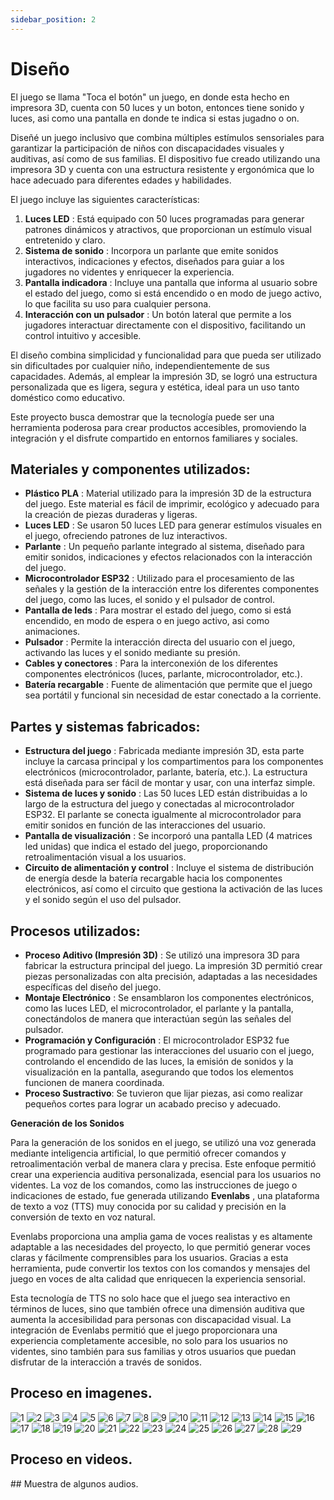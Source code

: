 ```yaml
---
sidebar_position: 2
---
```



# Diseño

El juego se llama "Toca el botón" un juego, en donde esta hecho en impresora 3D, cuenta con 50 luces y un boton, entonces tiene sonido y luces, asi como una pantalla en donde te indica si estas jugadno o on.

Diseñé un juego inclusivo que combina múltiples estímulos sensoriales para garantizar la participación de niños con discapacidades visuales y auditivas, así como de sus familias. El dispositivo fue creado utilizando una impresora 3D y cuenta con una estructura resistente y ergonómica que lo hace adecuado para diferentes edades y habilidades.

El juego incluye las siguientes características:

1. **Luces LED** : Está equipado con 50 luces programadas para generar patrones dinámicos y atractivos, que proporcionan un estímulo visual entretenido y claro.
2. **Sistema de sonido** : Incorpora un parlante que emite sonidos interactivos, indicaciones y efectos, diseñados para guiar a los jugadores no videntes y enriquecer la experiencia.
3. **Pantalla indicadora** : Incluye una pantalla que informa al usuario sobre el estado del juego, como si está encendido o en modo de juego activo, lo que facilita su uso para cualquier persona.
4. **Interacción con un pulsador** : Un botón lateral que permite a los jugadores interactuar directamente con el dispositivo, facilitando un control intuitivo y accesible.

El diseño combina simplicidad y funcionalidad para que pueda ser utilizado sin dificultades por cualquier niño, independientemente de sus capacidades. Además, al emplear la impresión 3D, se logró una estructura personalizada que es ligera, segura y estética, ideal para un uso tanto doméstico como educativo.

Este proyecto busca demostrar que la tecnología puede ser una herramienta poderosa para crear productos accesibles, promoviendo la integración y el disfrute compartido en entornos familiares y sociales.

## Materiales y componentes utilizados:

- **Plástico PLA** : Material utilizado para la impresión 3D de la estructura del juego. Este material es fácil de imprimir, ecológico y adecuado para la creación de piezas duraderas y ligeras.
- **Luces LED** : Se usaron 50 luces LED para generar estímulos visuales en el juego, ofreciendo patrones de luz interactivos.
- **Parlante** : Un pequeño parlante integrado al sistema, diseñado para emitir sonidos, indicaciones y efectos relacionados con la interacción del juego.
- **Microcontrolador ESP32** : Utilizado para el procesamiento de las señales y la gestión de la interacción entre los diferentes componentes del juego, como las luces, el sonido y el pulsador de control.
- **Pantalla de leds** : Para mostrar el estado del juego, como si está encendido, en modo de espera o en juego activo, asi como animaciones.
- **Pulsador** : Permite la interacción directa del usuario con el juego, activando las luces y el sonido mediante su presión.
- **Cables y conectores** : Para la interconexión de los diferentes componentes electrónicos (luces, parlante, microcontrolador, etc.).
- **Batería recargable** : Fuente de alimentación que permite que el juego sea portátil y funcional sin necesidad de estar conectado a la corriente.

## Partes y sistemas fabricados:

- **Estructura del juego** : Fabricada mediante impresión 3D, esta parte incluye la carcasa principal y los compartimentos para los componentes electrónicos (microcontrolador, parlante, batería, etc.). La estructura está diseñada para ser fácil de montar y usar, con una interfaz simple.
- **Sistema de luces y sonido** : Las 50 luces LED están distribuidas a lo largo de la estructura del juego y conectadas al microcontrolador ESP32. El parlante se conecta igualmente al microcontrolador para emitir sonidos en función de las interacciones del usuario.
- **Pantalla de visualización** : Se incorporó una pantalla LED (4 matrices led unidas) que indica el estado del juego, proporcionando retroalimentación visual a los usuarios.
- **Circuito de alimentación y control** : Incluye el sistema de distribución de energía desde la batería recargable hacia los componentes electrónicos, así como el circuito que gestiona la activación de las luces y el sonido según el uso del pulsador.

## Procesos utilizados:

- **Proceso Aditivo (Impresión 3D)** : Se utilizó una impresora 3D para fabricar la estructura principal del juego. La impresión 3D permitió crear piezas personalizadas con alta precisión, adaptadas a las necesidades específicas del diseño del juego.
- **Montaje Electrónico** : Se ensamblaron los componentes electrónicos, como las luces LED, el microcontrolador, el parlante y la pantalla, conectándolos de manera que interactúan según las señales del pulsador.
- **Programación y Configuración** : El microcontrolador ESP32 fue programado para gestionar las interacciones del usuario con el juego, controlando el encendido de las luces, la emisión de sonidos y la visualización en la pantalla, asegurando que todos los elementos funcionen de manera coordinada.
- **Proceso Sustractivo**: Se tuvieron que lijar piezas, asi como realizar pequeños cortes para lograr un acabado preciso y adecuado.

**Generación de los Sonidos**

Para la generación de los sonidos en el juego, se utilizó una voz generada mediante inteligencia artificial, lo que permitió ofrecer comandos y retroalimentación verbal de manera clara y precisa. Este enfoque permitió crear una experiencia auditiva personalizada, esencial para los usuarios no videntes. La voz de los comandos, como las instrucciones de juego o indicaciones de estado, fue generada utilizando **Evenlabs** , una plataforma de texto a voz (TTS) muy conocida por su calidad y precisión en la conversión de texto en voz natural.

Evenlabs proporciona una amplia gama de voces realistas y es altamente adaptable a las necesidades del proyecto, lo que permitió generar voces claras y fácilmente comprensibles para los usuarios. Gracias a esta herramienta, pude convertir los textos con los comandos y mensajes del juego en voces de alta calidad que enriquecen la experiencia sensorial.

Esta tecnología de TTS no solo hace que el juego sea interactivo en términos de luces, sino que también ofrece una dimensión auditiva que aumenta la accesibilidad para personas con discapacidad visual. La integración de Evenlabs permitió que el juego proporcionara una experiencia completamente accesible, no solo para los usuarios no videntes, sino también para sus familias y otros usuarios que puedan disfrutar de la interacción a través de sonidos.

## Proceso en imagenes.

![1](../../img/PROYECTO/1.jpeg)
![2](../../img/PROYECTO/2.jpeg)
![3](../../img/PROYECTO/3.jpeg)
![4](../../img/PROYECTO/4.jpeg)
![5](../../img/PROYECTO/5.jpeg)
![6](../../img/PROYECTO/6.jpeg)
![7](../../img/PROYECTO/7.jpeg)
![8](../../img/PROYECTO/8.jpeg)
![9](../../img/PROYECTO/9.jpeg)
![10](../../img/PROYECTO/10.jpeg)
![11](../../img/PROYECTO/11.jpeg)
![12](../../img/PROYECTO/12.jpeg)
![13](../../img/PROYECTO/13.png)
![14](../../img/PROYECTO/14.png)
![15](../../img/PROYECTO/15.png)
![16](../../img/PROYECTO/16.png)
![17](../../img/PROYECTO/17.png)
![18](../../img/PROYECTO/18.png)
![19](../../img/PROYECTO/19.png)
![20](../../img/PROYECTO/20.png)
![21](../../img/PROYECTO/21.jpeg)
![22](../../img/PROYECTO/22.jpeg)
![23](../../img/PROYECTO/23.jpeg)
![24](../../img/PROYECTO/24.jpeg)
![25](../../img/PROYECTO/25.jpeg)
![26](../../img/PROYECTO/26.jpeg)
![27](../../img/PROYECTO/27.jpeg)
![28](../../img/PROYECTO/28.jpeg)
![29](../../img/PROYECTO/29.jpeg)

## Proceso en videos.

<ReactPlayer playing controls url="/EDFI/video/PROYECTO/video1.mp4" />
<ReactPlayer playing controls url="/EDFI/video/PROYECTO/video2.mp4" />
<ReactPlayer playing controls url="/EDFI/video/PROYECTO/video3.mp4" />
<ReactPlayer playing controls url="/EDFI/video/PROYECTO/f1.mp4" />
<ReactPlayer playing controls url="/EDFI/video/PROYECTO/f4.mp4" />
## Muestra de algunos audios.

<ReactPlayer controls url="/EDFI/video/PROYECTO/Bienvenidos.mp3" />
<ReactPlayer controls url="/EDFI/video/PROYECTO/ganaste.mp3" />
<ReactPlayer controls url="/EDFI/video/PROYECTO/perdiste.mp3" />

